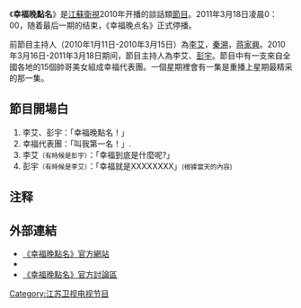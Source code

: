 {{Expand |time=2011-10-05T13:00:55+00:00 }}
{{Infobox television
| 名稱     = 幸福晚點名
| 圖片     = 
| 圖說     = 
| 分類     = [[綜藝節目|綜藝]]
| 主持     = [[李艾|李艾]]、[[彭宇|彭宇]]
| 國家     = {{CHN}}
| 製片人   = [[王偉忠|王偉忠]]、[[詹仁雄|詹仁雄]]、[[劉翊琪|劉翊琪]]
| 每集長   = 約60分鐘（含[[廣告|廣告]]）
| 頻道     = [[江蘇衛視|江蘇衛視]]
| 開始     = 2010年1月11日
| 結束     = 2011年3月18日
| 官方網站 = http://xfwdm.jstv.com/ 
}}

《'''幸福晚點名'''》是[[江蘇衛視|江蘇衛視]]2010年开播的談話類[[節目|節目]]。2011年3月18日凌晨0：00，随着最后一期的结束，《幸福晚点名》正式停播。

前節目主持人（2010年1月11日-2010年3月15日）為[[李艾|李艾]]，[[秦溯|秦溯]]，[[蒋家興|蒋家興]]。2010年3月16日-2011年3月18日期间，節目主持人為李艾、[[彭宇_(主持人)|彭宇]]。節目中有一支來自全國各地的15個帥哥美女組成幸福代表團。一個星期裡會有一集是重播上星期最精采的那一集。

==節目開場白==
#李艾、彭宇：「幸福晚點名！」
#幸福代表團：「叫我第一名！」.
#李艾<small>（有時候是彭宇）</small>：「幸福到底是什麼呢?」
#彭宇<small>（有時候是李艾）</small>：「幸福就是XXXXXXXX」<small>(根據當天的內容)</small>

==注释==

<references/>

==外部連結==
* [https://web.archive.org/web/20100620064427/http://xfwdm.jstv.com/ 《幸福晚點名》官方網站]
* {{Sinaweibo|xingfuwandianming}}
* [https://web.archive.org/web/20111101152221/http://xfwdmbbs.jstv.com/ 《幸福晚點名》官方討論區]

{{江苏卫视综艺节目}}

[[Category:江苏卫视电视节目|Category:江苏卫视电视节目]]